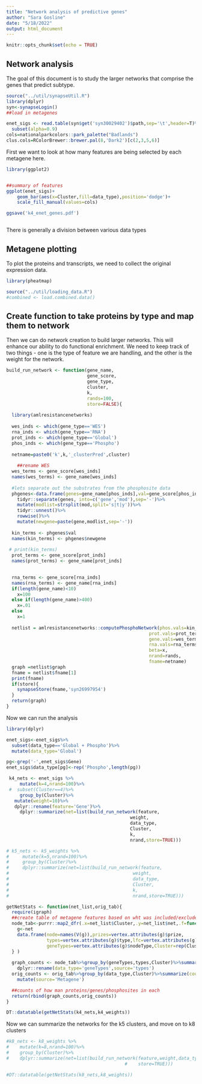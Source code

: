 ```yaml
---
title: "Network analysis of predictive genes"
author: "Sara Gosline"
date: "5/18/2022"
output: html_document
---
```


```r
knitr::opts_chunk$set(echo = TRUE)
```

## Network analysis 

The goal of this document is to study the larger networks that comprise the genes that predict subtype.

```r

source("../util/synapseUtil.R")
library(dplyr)
syn<-synapseLogin()
##load in metagenes

enet_sigs <- read.table(syn$get('syn30029402')$path,sep='\t',header=T)%>%
  subset(alpha=0.9)
cols=nationalparkcolors::park_palette("Badlands")
clus.cols=RColorBrewer::brewer.pal(8,'Dark2')[c(2,3,5,6)]


```

First we want to look at how many features are being selected by each metagene here.

```r
library(ggplot2)


##summary of features
ggplot(enet_sigs)+
    geom_bar(aes(x=Cluster,fill=data_type),position='dodge')+
    scale_fill_manual(values=cols)

ggsave('k4_enet_genes.pdf')



```
There is generally a division between various data types 

## Metagene plotting

To plot the proteins and transcripts, we need to collect the original expression data.

```r
library(pheatmap)

source("../util/loading_data.R")
#combined <- load.combined.data()
```



## Create function to take proteins by type and map them to network

Then we can do network creation to build larger networks. This will enhance our ability to do functional enrichment. We need to keep track of two things - one is the type of feature we are handling, and the other is the weight for the network.

```r

build_run_network <- function(gene_name, 
                              gene_score, 
                              gene_type,
                              cluster,
                              k,
                              rands=100,
                              store=FALSE){
  
  library(amlresistancenetworks)
  
  wes_inds <- which(gene_type=='WES')
  rna_inds <- which(gene_type=='RNA')
  prot_inds <- which(gene_type=='Global')
  phos_inds <- which(gene_type=='Phospho')
  
  netname=paste0('k',k,'_clusterPred',cluster)
  
    ##rename WES
  wes_terms <- gene_score[wes_inds]
  names(wes_terms) <- gene_name[wes_inds]
  
  #lets separate out the substrates from the phosphosite data
  phgenes<-data.frame(genes=gene_name[phos_inds],val=gene_score[phos_inds])%>%
    tidyr::separate(genes, into=c('gene','mod'),sep='-')%>%
    mutate(modlist=strsplit(mod,split='s|t|y'))%>%
    tidyr::unnest()%>%
    rowwise()%>%
    mutate(newgene=paste(gene,modlist,sep='-'))
  
  kin_terms <- phgenes$val
  names(kin_terms) <- phgenes$newgene
  
 # print(kin_terms)
  prot_terms <- gene_score[prot_inds]
  names(prot_terms) <- gene_name[prot_inds]
  

  rna_terms <- gene_score[rna_inds]
  names(rna_terms) <- gene_name[rna_inds]
  if(length(gene_name)<10)
    x=100
  else if(length(gene_name)>400)
    x=.01
  else
    x=1
  
  netlist = amlresistancenetworks::computePhosphoNetwork(phos.vals=kin_terms,
                                                     prot.vals=prot_terms,
                                                     gene.vals=wes_terms,
                                                     rna.vals=rna_terms,
                                                     beta=x,
                                                     nrand=rands,
                                                     fname=netname)
  graph =netlist$graph
  fname = netlist$fname[1]
  print(fname)
  if(store){
    synapseStore(fname,'syn26997954')
  }  
  return(graph)
}

```

Now we can run the analysis


```r
library(dplyr)

enet_sigs<-enet_sigs%>%
  subset(data_type=='Global + Phospho')%>%
  mutate(data_type='Global')

pg<-grep('-',enet_sigs$Gene)
enet_sigs$data_type[pg]<-rep('Phospho',length(pg))

 k4_nets <- enet_sigs %>%
     mutate(k=4,nrand=100)%>%
 #  subset(Cluster==4)%>%
     group_by(Cluster)%>%
   mutate(weight=10)%>%
   dplyr::rename(feature='Gene')%>%
     dplyr::summarize(net=list(build_run_network(feature,
                                              weight,
                                              data_type,
                                              Cluster,
                                              k,
                                              nrand,store=TRUE)))

# k5_nets <- k5_weights %>%
#     mutate(k=5,nrand=100)%>%
#     group_by(Cluster)%>%
#     dplyr::summarize(net=list(build_run_network(feature,
#                                              weight,
#                                              data_type,
#                                              Cluster,
#                                              k,
#                                              nrand,store=TRUE)))

getNetStats <- function(net_list,orig_tab){
  require(igraph)
  ##create table of metagene features based on wht was included/excluded from the network
  node_tab<-purrr::map2_dfr(.x=net_list$Cluster,.y=net_list$net,.f=function(Cluster,net){
    g<-net
    data.frame(node=names(V(g)),prizes=vertex.attributes(g)$prize,
               types=vertex.attributes(g)$type,lfc=vertex.attributes(g)$logFoldChange,
               geneTypes=vertex.attributes(g)$nodeType,Cluster=rep(Cluster,length(V(g))))
  } )
  
  graph_counts <- node_tab%>%group_by(geneTypes,types,Cluster)%>%summarize(count=n())%>%
    dplyr::rename(data_type='geneTypes',source='types')
  orig_counts <- orig_tab%>%group_by(data_type,Cluster)%>%summarize(count=n())%>%
    mutate(source='Metagene')

  ##counts of how man proteins/genes/phosphosites in each
  return(rbind(graph_counts,orig_counts))  
}

DT::datatable(getNetStats(k4_nets,k4_weights))

```

Now we can summarize the networks for the k5 clusters, and move on to k8 clusters

```r

#k8_nets <- k8_weights %>%
#    mutate(k=8,nrand=100)%>%
#    group_by(Cluster)%>%
#    dplyr::summarize(net=list(build_run_network(feature,weight,data_type,Cluster,k,nrand,
                                            #    store=TRUE)))

#DT::datatable(getNetStats(k8_nets,k8_weights))


```
